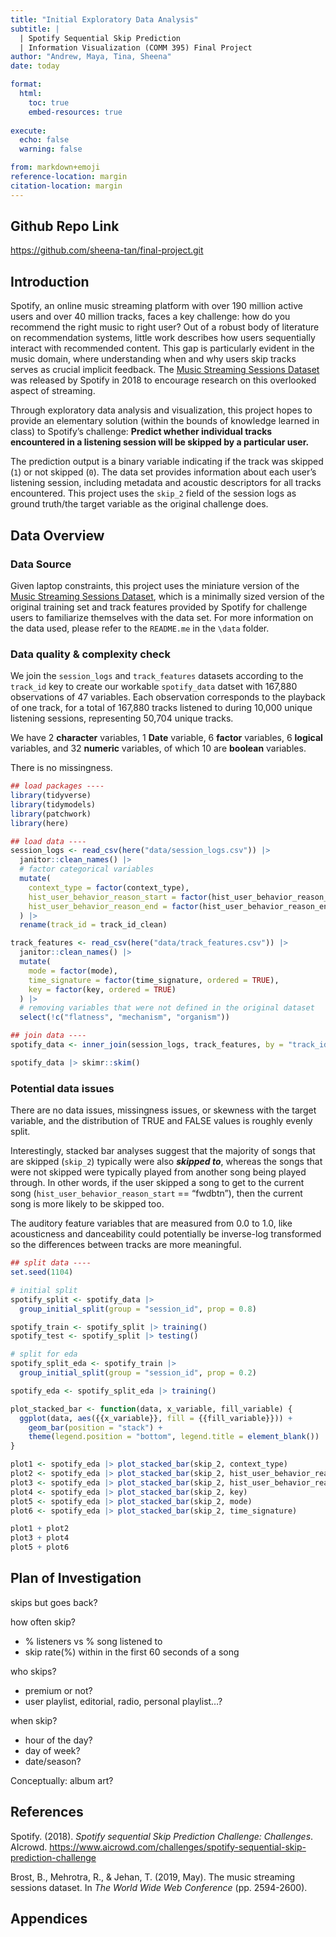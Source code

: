 ```yaml
---
title: "Initial Exploratory Data Analysis"
subtitle: |
  | Spotify Sequential Skip Prediction
  | Information Visualization (COMM 395) Final Project
author: "Andrew, Maya, Tina, Sheena"
date: today

format:
  html:
    toc: true
    embed-resources: true
    
execute:
  echo: false
  warning: false

from: markdown+emoji 
reference-location: margin
citation-location: margin
---
```


::: {.callout-tip icon=false}

## Github Repo Link

[https://github.com/sheena-tan/final-project.git](https://github.com/sheena-tan/final-project.git)

:::

## Introduction

Spotify, an online music streaming platform with over 190 million active users and over 40 million tracks, faces a key challenge: how do you recommend the right music to right user? Out of a robust body of literature on recommendation systems, little work describes how users sequentially interact with recommended content. This gap is particularly evident in the music domain, where understanding when and why users skip tracks serves as crucial implicit feedback. The [Music Streaming Sessions Dataset](https://www.aicrowd.com/challenges/spotify-sequential-skip-prediction-challenge) was released by Spotify in 2018 to encourage research on this overlooked aspect of streaming. 

Through exploratory data analysis and visualization, this project hopes to provide an elementary solution (within the bounds of knowledge learned in class) to Spotify's challenge: **Predict whether individual tracks encountered in a listening session will be skipped by a particular user.** 

The prediction output is a binary variable indicating if the track was skipped (`1`) or not skipped (`0`). The data set provides information about each user's listening session, including metadata and acoustic descriptors for all tracks encountered. This project uses the `skip_2` field of the session logs as ground truth/the target variable as the original challenge does. 

## Data Overview

### Data Source

Given laptop constraints, this project uses the miniature version of the [Music Streaming Sessions Dataset](https://www.aicrowd.com/challenges/spotify-sequential-skip-prediction-challenge), which is a minimally sized version of the original training set and track features provided by Spotify for challenge users to familiarize themselves with the data set. For more information on the data used, please refer to the `README.me` in the `\data` folder.

### Data quality & complexity check

We join the `session_logs` and `track_features` datasets according to the `track_id` key to create our workable `spotify_data` datset with 167,880 observations of 47 variables. Each observation corresponds to the playback of one track, for a total of 167,880 tracks listened to during 10,000 unique listening sessions, representing 50,704 unique tracks. 

We have 2 **character** variables, 1 **Date** variable, 6 **factor** variables, 6 **logical** variables, and 32 **numeric** variables, of which 10 are **boolean** variables. 

There is no missingness.

```r
## load packages ----
library(tidyverse)
library(tidymodels)
library(patchwork)
library(here)

## load data ----
session_logs <- read_csv(here("data/session_logs.csv")) |>
  janitor::clean_names() |>
  # factor categorical variables
  mutate(
    context_type = factor(context_type),
    hist_user_behavior_reason_start = factor(hist_user_behavior_reason_start),
    hist_user_behavior_reason_end = factor(hist_user_behavior_reason_end)
  ) |>
  rename(track_id = track_id_clean)

track_features <- read_csv(here("data/track_features.csv")) |>
  janitor::clean_names() |>
  mutate(
    mode = factor(mode),
    time_signature = factor(time_signature, ordered = TRUE),
    key = factor(key, ordered = TRUE)
  ) |>
  # removing variables that were not defined in the original dataset
  select(!c("flatness", "mechanism", "organism"))

## join data ----
spotify_data <- inner_join(session_logs, track_features, by = "track_id")

spotify_data |> skimr::skim()
```

### Potential data issues
There are no data issues, missingness issues, or skewness with the target variable, and the distribution of TRUE and FALSE values is roughly evenly split. 

Interestingly, stacked bar analyses suggest that the majority of songs that are skipped (`skip_2`) typically were also ***skipped to***, whereas the songs that were not skipped were typically played from another song being played through. In other words, if the user skipped a song to get to the current song (`hist_user_behavior_reason_start` == "fwdbtn"), then the current song is more likely to be skipped too. 

The auditory feature variables that are measured from 0.0 to 1.0, like acousticness and danceability could potentially be inverse-log transformed so the differences between tracks are more meaningful. 

```r
## split data ----
set.seed(1104)

# initial split
spotify_split <- spotify_data |>
  group_initial_split(group = "session_id", prop = 0.8)

spotify_train <- spotify_split |> training()
spotify_test <- spotify_split |> testing()

# split for eda
spotify_split_eda <- spotify_train |>
  group_initial_split(group = "session_id", prop = 0.2)

spotify_eda <- spotify_split_eda |> training()

plot_stacked_bar <- function(data, x_variable, fill_variable) {
  ggplot(data, aes({{x_variable}}, fill = {{fill_variable}})) +
    geom_bar(position = "stack") +
    theme(legend.position = "bottom", legend.title = element_blank())
}

plot1 <- spotify_eda |> plot_stacked_bar(skip_2, context_type)
plot2 <- spotify_eda |> plot_stacked_bar(skip_2, hist_user_behavior_reason_start)
plot3 <- spotify_eda |> plot_stacked_bar(skip_2, hist_user_behavior_reason_end)
plot4 <- spotify_eda |> plot_stacked_bar(skip_2, key)
plot5 <- spotify_eda |> plot_stacked_bar(skip_2, mode)
plot6 <- spotify_eda |> plot_stacked_bar(skip_2, time_signature)

plot1 + plot2
plot3 + plot4
plot5 + plot6

```

## Plan of Investigation

skips but goes back?

how often skip?

- % listeners vs % song listened to
- skip rate(%) within in the first 60 seconds of a song

who skips?

- premium or not?
- user playlist, editorial, radio, personal playlist...?

when skip?

- hour of the day?
- day of week?
- date/season?

Conceptually:
album art?


## References
Spotify. (2018). *Spotify sequential Skip Prediction Challenge: Challenges*. AIcrowd. [https://www.aicrowd.com/challenges/spotify-sequential-skip-prediction-challenge](https://www.aicrowd.com/challenges/spotify-sequential-skip-prediction-challenge)

Brost, B., Mehrotra, R., & Jehan, T. (2019, May). The music streaming sessions dataset. In *The World Wide Web Conference* (pp. 2594-2600).

## Appendices

